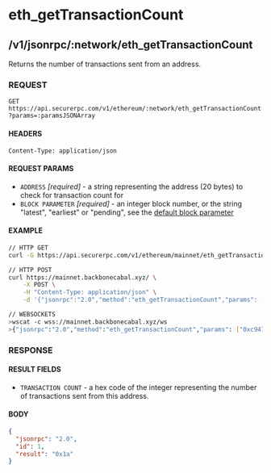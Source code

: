 # eth_getTransactionCount

## /v1/jsonrpc/:network/eth_getTransactionCount

Returns the number of transactions sent from an address.

### REQUEST

`GET https://api.securerpc.com/v1/ethereum/:network/eth_getTransactionCount?params=:paramsJSONArray`

#### HEADERS

`Content-Type: application/json`

#### REQUEST PARAMS

- `ADDRESS` _[required]_ - a string representing the address (20 bytes) to check for transaction count for
- `BLOCK PARAMETER` _[required]_ - an integer block number, or the string "latest", "earliest" or "pending", see the
  [default block parameter](https://github.com/ethereum/wiki/wiki/JSON-RPC#the-default-block-parameter)

#### EXAMPLE

```bash
// HTTP GET
curl -G https://api.securerpc.com/v1/ethereum/mainnet/eth_getTransactionCount --data-urlencode 'params=["0xc94770007dda54cF92009BFF0dE90c06F603a09f","latest"]'

// HTTP POST
curl https://mainnet.backbonecabal.xyz/ \
    -X POST \
    -H "Content-Type: application/json" \
    -d '{"jsonrpc":"2.0","method":"eth_getTransactionCount","params": ["0xc94770007dda54cF92009BFF0dE90c06F603a09f","latest"],"id":1}'

// WEBSOCKETS
>wscat -c wss://mainnet.backbonecabal.xyz/ws
>{"jsonrpc":"2.0","method":"eth_getTransactionCount","params": ["0xc94770007dda54cF92009BFF0dE90c06F603a09f","latest"],"id":1}
```

### RESPONSE

#### RESULT FIELDS

- `TRANSACTION COUNT` - a hex code of the integer representing the number of transactions sent from this address.

#### BODY

```json
{
  "jsonrpc": "2.0",
  "id": 1,
  "result": "0x1a"
}
```

